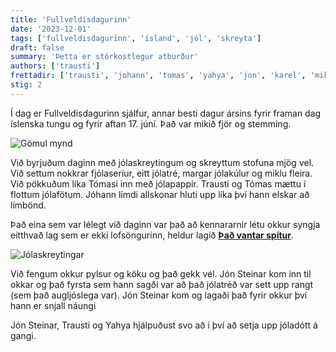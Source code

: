 ```yaml
---
title: 'Fullveldisdagurinn'
date: '2023-12-01'
tags: ['fullveldisdagurinn', 'ísland', 'jól', 'skreyta']
draft: false
summary: 'Þetta er stórkostlegur atburður'
authors: ['trausti']
frettadir: ['trausti', 'johann', 'tomas', 'yahya', 'jon', 'karel', 'mikael', 'einar', 'david', 'solveig', 'shelby', 'arnar', '']
stig: 2
---
```



Í dag er Fullveldisdagurinn sjálfur, annar besti dagur ársins fyrir framan dag íslenska tungu og fyrir aftan 17. júní.
Það var mikið fjör og stemming. 


![Gömul mynd](/static/images/faerslur/annad/Fullveldisdagurinn-1.jpg)



Við byrjuðum daginn með jólaskreytingum og skreyttum stofuna mjög vel. Við settum nokkrar fjólaseríur, eitt jólatré, margar jólakúlur
og miklu fleira. Við pökkuðum líka Tómasi inn með jólapappír. Trausti og Tómas mættu í flottum jólafötum. 
Jóhann límdi allskonar hluti upp líka því hann elskar að límbönd.


Það eina sem var lélegt við daginn var það að kennararnir létu okkur syngja eitthvað lag sem er ekki lofsöngurinn, heldur lagið
[**Það vantar spítur**](https://www.youtube.com/watch?v=UupIT0x9d2c&ab_channel=OlgaGu%C3%B0r%C3%BAn%C3%81rnad%C3%B3ttir-Topic).


![Jólaskreytingar](/static/images/faerslur/annad/fullveldisdagurinn-2.avif)


Við fengum okkur pylsur og köku og það gekk vél. Jón Steinar kom inn til okkar og það fyrsta sem hann sagði var að það jólatréð
var sett upp rangt (sem það augljóslega var). Jón Steinar kom og lagaði það fyrir okkur því hann er snjall náungi


Jón Steinar, Trausti og Yahya hjálpuðust svo að í því að setja upp jóladótt á gangi.